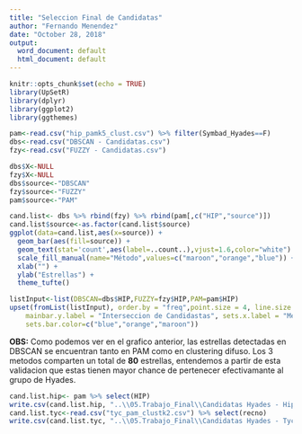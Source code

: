 ```yaml
---
title: "Seleccion Final de Candidatas"
author: "Fernando Menendez"
date: "October 28, 2018"
output:
  word_document: default
  html_document: default
---
```


```r
knitr::opts_chunk$set(echo = TRUE)
library(UpSetR)
library(dplyr)
library(ggplot2)
library(ggthemes)
```


```r
pam<-read.csv("hip_pamk5_clust.csv") %>% filter(Symbad_Hyades==F)
dbs<-read.csv("DBSCAN - Candidatas.csv")
fzy<-read.csv("FUZZY - Candidatas.csv")
```

```r
dbs$X<-NULL
fzy$X<-NULL
dbs$source<-"DBSCAN"
fzy$source<-"FUZZY"
pam$source<-"PAM"
```

```r
cand.list<- dbs %>% rbind(fzy) %>% rbind(pam[,c("HIP","source")])
cand.list$source<-as.factor(cand.list$source)
ggplot(data=cand.list,aes(x=source)) +
  geom_bar(aes(fill=source)) +
  geom_text(stat='count',aes(label=..count..),vjust=1.6,color="white") +
  scale_fill_manual(name="Método",values=c("maroon","orange","blue")) +
  xlab("") +
  ylab("Estrellas") +
  theme_tufte()
```

```r
listInput<-list(DBSCAN=dbs$HIP,FUZZY=fzy$HIP,PAM=pam$HIP)
upset(fromList(listInput), order.by = "freq",point.size = 4, line.size = 2, 
    mainbar.y.label = "Interseccion de Candidastas", sets.x.label = "Método",
    sets.bar.color=c("blue","orange","maroon"))
```


__OBS:__ Como podemos ver en el grafico anterior, las estrellas detectadas en DBSCAN se encuentran tanto en PAM como en clustering difuso. Los 3 metodos comparten un total de __80__ estrellas, entendemos a partir de esta validacion que estas tienen mayor chance de pertenecer efectivamante al grupo de Hyades.

```r
cand.list.hip<- pam %>% select(HIP)
write.csv(cand.list.hip, "..\\05.Trabajo_Final\\Candidatas Hyades - Hipparcos.csv",row.names = F)
cand.list.tyc<-read.csv("tyc_pam_clustk2.csv") %>% select(recno)
write.csv(cand.list.tyc, "..\\05.Trabajo_Final\\Candidatas Hyades - Tycho.csv", row.names = F)
```


